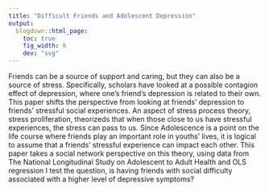 ```yaml
---
title: "Difficult Friends and Adolescent Depression"
output:
  blogdown::html_page:
    toc: true
    fig_width: 6
    dev: "svg"
---
```


Friends can be a source of support and caring, but they can also be a
source of stress. Specifically, scholars have looked at a possible contagion effect of depression,
where one’s friend’s depression is related to their own. This paper shifts the perspective
from looking at friends’ depression to friends’ stressful social experiences. An aspect of stress
process theory, stress proliferation, theorizeds that when those close to us have stressful
experiences, the stress can pass to us. Since Adolescence is a point on the life course where
friends play an important role in youths’ lives, it is logical to assume that a friends’ stressful
experience can impact each other. This paper takes a social network perspective on this
theory, using data from The National Longitudinal Study on Adolescent to Adult Health and
OLS regression I test the question, is having friends with social difficulty associated with a
higher level of depressive symptoms?
